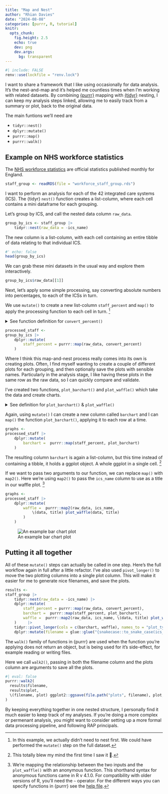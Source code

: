 ```yaml
---
title: "Map and Nest"
author: "Rhian Davies"
date: "2024-08-08"
categories: [purrr, R, tutorial]
knitr:
  opts_chunk:
    fig.height: 2.5
    echo: true
    dev: png
    dev.args:
      bg: transparent
---
```


```r
#| include: FALSE
renv::use(lockfile = "renv.lock")
```


I want to share a framework that I like using occasionally for data analysis. It's the nest-and-map and it's helped me countless times when I'm working with related datasets. By combining [{purrr}](https://purrr.tidyverse.org/) mapping with [{tidyr}](https://tidyr.tidyverse.org/) nesting, I can keep my analysis steps linked, allowing me to easily track from a summary or plot, back to the original data.

The main funtions we'll need are 

- `tidyr::nest()`
- `dplyr::mutate()`
- `purrr::map()`
- `purrr::walk()`

## Example on NHS workforce statistics 

The [NHS workforce statistics](https://digital.nhs.uk/data-and-information/publications/statistical/nhs-workforce-statistics) are official statistics published monthly for England.

```r
staff_group <- readRDS(file = "workforce_staff_group.rds")
```

I want to perform an analysis for each of the 42 integrated care systems (ICS). The {tidyr} `nest()` function creates a list-column, where each cell contains a mini dataframe for each grouping.

Let's group by ICS, and call the nested data column `raw_data`.
```r
group_by_ics <- staff_group |>
    tidyr::nest(raw_data = -ics_name)
```

The new column is a list-column, with each cell containing an entire tibble of data relating to that individual ICS.

```r
#' echo: false
head(group_by_ics)
```

We can grab these mini datasets in the usual way and explore them interactively.

```r
group_by_ics$raw_data[[1]]
```

Next, let's apply some simple processing, say converting absolute numbers into percentages, to each of the ICSs in turn.

 We use `mutate()` to create a new list-column `staff_percent` and `map()` to apply the processing function to each cell in turn. ^[In this example, we actually didn't need to nest first. We could have performed the `mutate()` step on the full dataset.]

<details>
<summary>See function definition for `convert_percent()`</summary> 

```r
#' Convert percent
#' @param raw_staff Tibble containing organisation_name, total and a number of staff categories
#' @return Tibble like raw_staff but with staff categories represented as percentages rather than absolute numbers
convert_percent <- function(staff){
    staff |>
    dplyr::mutate(dplyr::across(.cols = -c(organisation_name, total),
                  .fns =  \(x)x/total)) |>
    dplyr::rename("Doctors" = "hchs_doctors",
                  "Nurses" = "nurses_health_visitors",
                  "Ambulance staff" = "ambulance_staff",
                  "Midwives" = "midwives")
}
```
</details>

```r
processed_staff <-
group_by_ics |>
    dplyr::mutate(
        staff_percent = purrr::map(raw_data, convert_percent)
    )
```



Where I think this map-and-nest process really comes into its own is creating plots. Often, I find myself wanting to create a couple of different plots for each grouping, and then optionally save the plots with sensible names. Particularly in the analysis stage, I like having these plots in the same row as the raw data, so I can quickly compare and validate.

I've created two functions, `plot_barchart()` and `plot_waffle()` which take the data and create charts.

<details>
<summary>See definition for `plot_barchart()` & `plot_waffle()`</summary> 
```r
#' Plot barchart
#' Makes a bar chart of staff perentages by organisation
#' @param df tibble of staff data in percent format
plot_barchart <- function(df) {
  df |>
    dplyr::filter(organisation_name != "Total") |>
    dplyr::select(-total) |>
    tidyr::pivot_longer(cols = -c(organisation_name), names_to = "job", values_to = "percent") |>
    ggplot2::ggplot(ggplot2::aes(x = percent, y = organisation_name, fill = job)) +
    ggplot2::geom_col(position = "dodge") + 
    ggplot2::scale_x_continuous(labels = scales::percent_format(scale = 100)) +
    ggplot2::labs(x = "", y = "") +
    StrategyUnitTheme::scale_fill_su() + 
    ggplot2::theme_minimal() + 
    ggplot2::theme(legend.title = ggplot2::element_blank())
}

#' Plot waffle
#' Makes a waffle chart to visualise staff breakdown at an ICS level
#' @param raw_staff count data of staff
#' @param title Title for the graphic
plot_waffle <- function(raw_staff, title) {
waffle_data <-
raw_staff |>
    dplyr::filter(organisation_name == "Total") |>
    dplyr::select(-total, -organisation_name) |>
    tidyr::pivot_longer(cols = dplyr::everything(), names_to = "names", values_to = "vals") |>
    dplyr::mutate(vals = round(vals / 100))

ggplot2::ggplot(waffle_data, ggplot2::aes(fill = names, values = vals)) +
  waffle::geom_waffle(n_rows = 8, size = 0.33, colour = "white") +
  ggplot2::coord_equal() +
  ggplot2::theme_void() + 
  ggplot2::theme(legend.title = ggplot2::element_blank()) +
  ggplot2::ggtitle(title)
}
```


</details>

 Again, using `mutate()` I can create a new column called `barchart` and I can `map()` the function `plot_barchart()`, applying it to each row at a time.

```r
graphs <-
processed_staff |>
    dplyr::mutate(
        barchart =  purrr::map(staff_percent, plot_barchart)
    ) 
```

The resulting column `barchart` is again a list-column, but this time instead of containing a tibble, it holds a ggplot object. A whole ggplot in a single cell. ^[This totally blew my mind the first time I saw it 🤯.]

If we want to pass two arguments to our function, we can replace `map()` with `map2()`. Here we're using `map2()` to pass the `ics_name` column to use as a title in our waffle plot. ^[We're mapping the relationship between the two inputs and the `plot_waffle()` with an anonymous function. This shorthand syntax for anonymous functions came in R v 4.1.0. For compatibility with older versions of R, you'll need the `~` operator. For the different ways you can specify functions in {purrr} see the [help file](https://purrr.tidyverse.org/reference/map.html).]

```r
graphs <-
processed_staff |>
    dplyr::mutate(
        waffle =  purrr::map2(raw_data, ics_name, 
            \(data, title) plot_waffle(data, title)
        )
    ) 
```

![An example bar chart plot](example_bar_chart.png)

## Putting it all together

All of these `mutate()` steps can actually be called in one step. Here's the full workflow again in full after a little refactor.
I've also used `pivot_longer()` to move the two plotting columns into a single plot column. This will make it easier for me to generate nice filenames, and save the plots.

```r
results <-
staff_group |>
    tidyr::nest(raw_data = -ics_name) |>
    dplyr::mutate(
        staff_percent = purrr::map(raw_data, convert_percent),
        barchart =  purrr::map(staff_percent, plot_barchart),
        waffle =  purrr::map2(raw_data, ics_name, \(data, title) plot_waffle(data, title)) 
    )     |>
    tidyr::pivot_longer(cols = c(barchart, waffle), names_to = "plot_type", values_to = "plot") |>
    dplyr::mutate(filename = glue::glue("{snakecase::to_snake_case(ics_name)}_{plot_type}.png"))
```

The `walk()` family of functions in {purrr} are used when the function you're applying does not return an object, but is being used for it's side-effect, for example reading or writing files.

Here we call `walk2()`, passing in both the filename column and the plots column are arguments to save all the plots.

```r
#| eval: false
purrr::walk2(
  results$filename,
  results$plot,
  \(filename, plot) ggplot2::ggsave(file.path("plots", filename), plot, width = 10, height = 6)
)
```

By keeping everything together in one nested structure, I personally find it much easier to keep track of my analyses.
If you're doing a more complex or permenant analysis, you might want to consider setting up a more formal data processing pipeline, and following RAP principals. 
